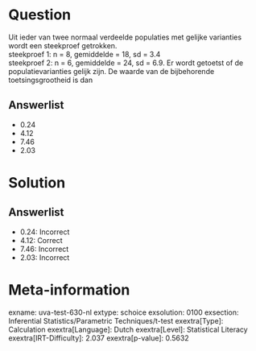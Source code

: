 Question
========

Uit ieder van twee normaal verdeelde populaties met gelijke varianties
wordt een steekproef getrokken.\
steekproef 1: n = 8, gemiddelde = 18, sd = 3.4\
steekproef 2: n = 6, gemiddelde = 24, sd = 6.9. Er wordt getoetst of de
populatievarianties gelijk zijn. De waarde van de bijbehorende
toetsingsgrootheid is dan

Answerlist
----------

* 0.24
* 4.12
* 7.46
* 2.03

Solution
========

Answerlist
----------

* 0.24: Incorrect
* 4.12: Correct
* 7.46: Incorrect
* 2.03: Incorrect

Meta-information
================
exname: uva-test-630-nl
extype: schoice
exsolution: 0100
exsection: Inferential Statistics/Parametric Techniques/t-test
exextra[Type]: Calculation
exextra[Language]: Dutch
exextra[Level]: Statistical Literacy
exextra[IRT-Difficulty]: 2.037
exextra[p-value]: 0.5632

